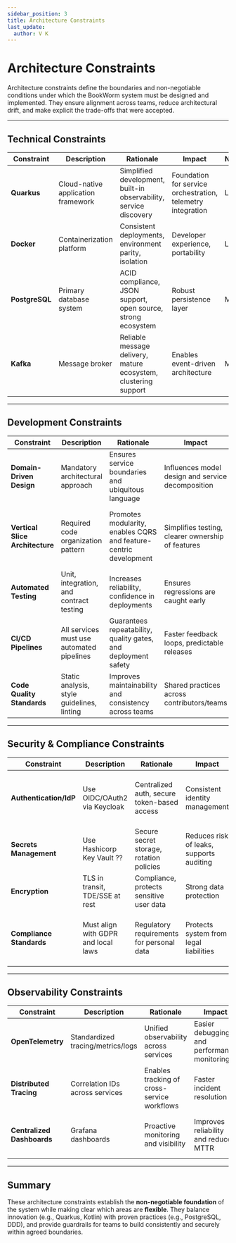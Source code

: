 ```yaml
---
sidebar_position: 3
title: Architecture Constraints
last_update:
  author: V K
---
```


# Architecture Constraints

Architecture constraints define the boundaries and non-negotiable conditions under which the BookWorm system must be designed and implemented. They ensure alignment across teams, reduce architectural drift, and make explicit the trade-offs that were accepted.

---

## Technical Constraints


| Constraint     | Description                        | Rationale                                                         | Impact                                                      | Negotiable | Trade-offs                                                                |
|----------------|------------------------------------|-------------------------------------------------------------------|-------------------------------------------------------------|------------|---------------------------------------------------------------------------|
| **Quarkus**    | Cloud-native application framework | Simplified development, built-in observability, service discovery | Foundation for service orchestration, telemetry integration | Low        | Ecosystem still evolving, fewer samples/community resources               |
| **Docker**     | Containerization platform          | Consistent deployments, environment parity, isolation             | Developer experience, portability                           | Low        | Adds local complexity for onboarding and toolchain setup                  |
| **PostgreSQL** | Primary database system            | ACID compliance, JSON support, open source, strong ecosystem      | Robust persistence layer                                    | Medium     | Horizontal scaling harder than NoSQL, requires tuning for very high loads |
| **Kafka**      | Message broker                     | Reliable message delivery, mature ecosystem, clustering support   | Enables event-driven architecture                           | Medium     | Operational overhead, monitoring complexity                               |

---

## Development Constraints

| Constraint                      | Description                                | Rationale                                                         | Impact                                            | Negotiable | Trade-offs                                                        |
|---------------------------------|--------------------------------------------|-------------------------------------------------------------------|---------------------------------------------------|------------|-------------------------------------------------------------------|
| **Domain-Driven Design**        | Mandatory architectural approach           | Ensures service boundaries and ubiquitous language                | Influences model design and service decomposition | No         | Higher learning curve, requires discipline in modeling            |
| **Vertical Slice Architecture** | Required code organization pattern         | Promotes modularity, enables CQRS and feature-centric development | Simplifies testing, clearer ownership of features | No         | May feel less familiar to developers used to layered architecture |
| **Automated Testing**           | Unit, integration, and contract testing    | Increases reliability, confidence in deployments                  | Ensures regressions are caught early              | Low        | Increases upfront development effort                              |
| **CI/CD Pipelines**             | All services must use automated pipelines  | Guarantees repeatability, quality gates, and deployment safety    | Faster feedback loops, predictable releases       | Medium     | Pipeline maintenance overhead, longer build times                 |
| **Code Quality Standards**      | Static analysis, style guidelines, linting | Improves maintainability and consistency across teams             | Shared practices across contributors/teams        | Medium     | May slow down initial development if tooling is strict            |

---

## Security & Compliance Constraints

| Constraint               | Description                         | Rationale                                   | Impact                                   | Negotiable | Trade-offs                                                 |
|--------------------------|-------------------------------------|---------------------------------------------|------------------------------------------|------------|------------------------------------------------------------|
| **Authentication/IdP**   | Use OIDC/OAuth2 via Keycloak        | Centralized auth, secure token-based access | Consistent identity management           | Low        | Adds external dependency, requires proper configuration    |
| **Secrets Management**   | Use Hashicorp Key Vault  ??         | Secure secret storage, rotation policies    | Reduces risk of leaks, supports auditing | No         | Extra cost, requires managed service access                |
| **Encryption**           | TLS in transit, TDE/SSE at rest     | Compliance, protects sensitive user data    | Strong data protection                   | No         | Slight performance overhead                                |
| **Compliance Standards** | Must align with GDPR and local laws | Regulatory requirements for personal data   | Protects system from legal liabilities   | Low        | Extra complexity in data retention and deletion strategies |

---

## Observability Constraints

| Constraint                 | Description                       | Rationale                                   | Impact                                      | Negotiable | Trade-offs                                                     |
|----------------------------|-----------------------------------|---------------------------------------------|---------------------------------------------|------------|----------------------------------------------------------------|
| **OpenTelemetry**          | Standardized tracing/metrics/logs | Unified observability across services       | Easier debugging and performance monitoring | Low        | Requires consistent implementation across all services         |
| **Distributed Tracing**    | Correlation IDs across services   | Enables tracking of cross-service workflows | Faster incident resolution                  | Medium     | Adds overhead to logging, requires training for interpretation |
| **Centralized Dashboards** | Grafana dashboards                | Proactive monitoring and visibility         | Improves reliability and reduces MTTR       | Medium     | Higher storage costs, risk of noise if not curated carefully   |

---

## Summary

<p style={{ textAlign: "justify" }}>
  These architecture constraints establish the <b>non-negotiable foundation</b> of the system while making clear which areas are <b>flexible</b>. They balance innovation (e.g., Quarkus, Kotlin) with proven practices (e.g., PostgreSQL, DDD), and provide guardrails for teams to build consistently and securely within agreed boundaries.
</p>
